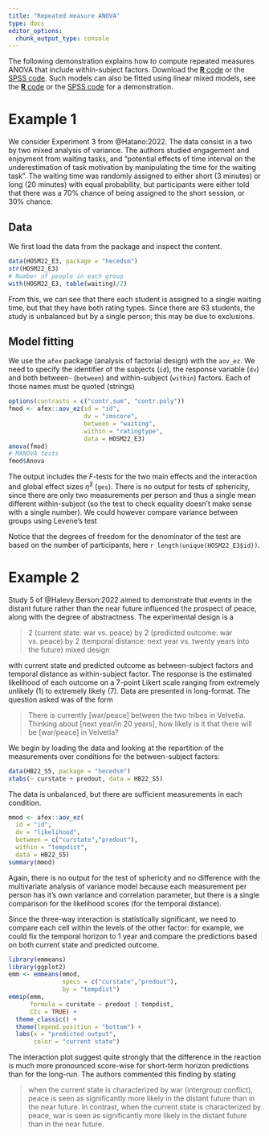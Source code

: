 ```yaml
---
title: "Repeated measure ANOVA"
type: docs
editor_options: 
  chunk_output_type: console
---
```


The following demonstration explains how to compute repeated measures ANOVA that include within-subject factors. Download the [**R** code](/example/repeated.R) or the [SPSS code](/example/repeated.sps). Such models can also be fitted using linear mixed models, see the [**R** code](/example/repeatedwmixedmodels.R) or the [SPSS code](/example/repeatedwmixedmodels.sps) for a demonstration.


# Example 1

We consider Experiment 3 from @Hatano:2022. The data consist in a two by two mixed analysis of variance. The authors studied engagement and enjoyment from waiting tasks, and "potential effects of time interval on the underestimation of task motivation by manipulating the time for the waiting task". The waiting time was randomly assigned to either short (3 minutes) or long (20 minutes) with equal probability, but participants were either told that there was a 70% chance of being assigned to the short session, or 30% chance.

## Data 

We first load the data from the package and inspect the content.

```r
data(HOSM22_E3, package = "hecedsm")
str(HOSM22_E3)
# Number of people in each group
with(HOSM22_E3, table(waiting)/2)
```

From this, we can see that there each student is assigned to a single waiting time, but that they have both rating types. Since there are 63 students, the study is unbalanced but by a single person; this may be due to exclusions.

## Model fitting

We use the `afex` package (analysis of factorial design) with the `aov_ez`. We need to specify the identifier of the subjects (`id`), the response variable (`dv`) and both between- (`between`) and within-subject (`within`) factors. Each of those names must be quoted (strings)

```r
options(contrasts = c("contr.sum", "contr.poly"))
fmod <- afex::aov_ez(id = "id", 
                     dv = "imscore", 
                     between = "waiting",
                     within = "ratingtype",
                     data = HOSM22_E3)
anova(fmod)
# MANOVA tests
fmod$Anova
```

The output includes the $F$-tests for the two main effects and the interaction and global effect sizes $\widehat{\eta}^2$ (`ges`). There is no output for tests of sphericity, since there are only two measurements per person and thus a single mean different within-subject (so the test to check equality doesn't make sense with a single number). We could however compare variance between groups using Levene's test

Notice that the degrees of freedom for the denominator of the test are based on the number of participants, here `r length(unique(HOSM22_E3$id))`.


# Example 2


Study 5 of @Halevy.Berson:2022 aimed to demonstrate that events in the distant future rather than the near future influenced the prospect of peace, along with the degree of abstractness. The experimental design is a 

> 2 (current state: war vs. peace) by 2 (predicted outcome: war vs. peace) by 2 (temporal distance: next year vs. twenty years into the future) mixed design

with current state and predicted outcome as between-subject factors and temporal distance as within-subject factor. The response is the estimated likelihood of each outcome on a 7-point Likert scale ranging from extremely unlikely (1) to extremely likely (7). Data are presented in long-format. The question asked was of the form 

>There is currently [war/peace] between the two tribes in Velvetia. Thinking about [next year/in 20 years], how likely is it that there will be [war/peace] in Velvetia?


We begin by loading the data and looking at the repartition of the measurements over conditions for the between-subject factors:

```r
data(HB22_S5, package = "hecedsm")
xtabs(~ curstate + predout, data = HB22_S5)
```

The data is unbalanced, but there are sufficient measurements in each condition.

```r
mmod <- afex::aov_ez(
  id = "id",
  dv = "likelihood",
  between = c("curstate","predout"),
  within = "tempdist",
  data = HB22_S5)
summary(mmod)
```

Again, there is no output for the test of sphericity and no difference with the multivariate analysis of variance model because each measurement per person has it's own variance and correlation parameter, but there is a single comparison for the likelihood scores (for the temporal distance).

Since the three-way interaction is statistically significant, we need to compare each cell within the levels of the other factor: for example, we could fix the temporal horizon to 1 year and compare the predictions based on both current state and predicted outcome.

```r
library(emmeans)
library(ggplot2)
emm <- emmeans(mmod, 
               specs = c("curstate","predout"),
               by = "tempdist")
emmip(emm, 
      formula = curstate ~ predout | tempdist,
      CIs = TRUE) +
  theme_classic() + 
  theme(legend.position = "bottom") +
  labs(x = "predicted output",
       color = "current state")
```

The interaction plot suggest quite strongly that the difference in the reaction is much more pronounced score-wise for short-term horizon predictions than for the long-run. The authors commented this finding by stating

> when the current state is characterized by war (intergroup conflict), peace is seen as significantly more likely in the distant future than in the near future. In contrast, when the current state is characterized by peace, war is seen as significantly more likely in the distant future than in the near future.



